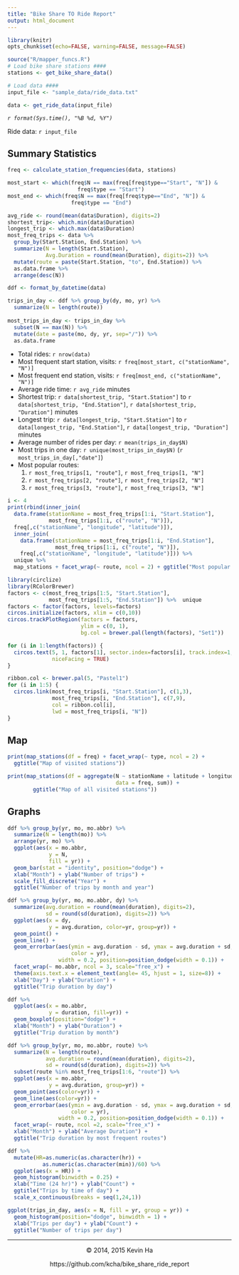 ```yaml
---
title: "Bike Share TO Ride Report"
output: html_document
---
```


```r
library(knitr)
opts_chunk$set(echo=FALSE, warning=FALSE, message=FALSE)

source("R/mapper_funcs.R")
# Load bike share stations ####
stations <- get_bike_share_data()

# Load data ####
input_file <- "sample_data/ride_data.txt"

data <- get_ride_data(input_file)
```

*`r format(Sys.time(), "%B %d, %Y")`*

Ride data: ``r input_file``

## Summary Statistics

```r
freq <- calculate_station_frequencies(data, stations)

most_start <- which(freq$N == max(freq[freq$type=="Start", "N"]) & 
                      freq$type == "Start")
most_end <- which(freq$N == max(freq[freq$type=="End", "N"]) & 
                    freq$type == "End")

avg_ride <- round(mean(data$Duration), digits=2)
shortest_trip<- which.min(data$Duration)
longest_trip <- which.max(data$Duration)
most_freq_trips <- data %>% 
  group_by(Start.Station, End.Station) %>% 
  summarize(N = length(Start.Station), 
            Avg.Duration = round(mean(Duration), digits=2)) %>% 
  mutate(route = paste(Start.Station, "to", End.Station)) %>%
  as.data.frame %>%
  arrange(desc(N))

ddf <- format_by_datetime(data)

trips_in_day <- ddf %>% group_by(dy, mo, yr) %>% 
  summarize(N = length(route))
  
most_trips_in_day <- trips_in_day %>%
  subset(N == max(N)) %>%
  mutate(date = paste(mo, dy, yr, sep="/")) %>% 
  as.data.frame
```

- Total rides: `r nrow(data)`
- Most frequent start station, visits: `r freq[most_start, c("stationName", "N")]`
- Most frequent end station, visits: `r freq[most_end, c("stationName", "N")]`
- Average ride time: `r avg_ride` minutes
- Shortest trip: `r data[shortest_trip, "Start.Station"]` to 
`r data[shortest_trip, "End.Station"]`, `r data[shortest_trip, "Duration"]` minutes
- Longest trip: `r data[longest_trip, "Start.Station"]` to 
`r data[longest_trip, "End.Station"]`, `r data[longest_trip, "Duration"]` minutes
- Average number of rides per day: `r mean(trips_in_day$N)`
- Most trips in one day: `r unique(most_trips_in_day$N)` (`r most_trips_in_day[,"date"]`)
- Most popular routes:
    1. `r most_freq_trips[1, "route"]`, `r most_freq_trips[1, "N"]`
    1. `r most_freq_trips[2, "route"]`, `r most_freq_trips[2, "N"]`
    1. `r most_freq_trips[3, "route"]`, `r most_freq_trips[3, "N"]`

```r
i <- 4
print(rbind(inner_join(
  data.frame(stationName = most_freq_trips[1:i, "Start.Station"],
             most_freq_trips[1:i, c("route", "N")]), 
  freq[,c("stationName", "longitude", "latitude")]),
  inner_join(
    data.frame(stationName = most_freq_trips[1:i, "End.Station"],
               most_freq_trips[1:i, c("route", "N")]), 
    freq[,c("stationName", "longitude", "latitude")])) %>%
  unique %>%
  map_stations + facet_wrap(~ route, ncol = 2) + ggtitle("Most popular routes"))
```



```r
library(circlize)
library(RColorBrewer)
factors <- c(most_freq_trips[1:5, "Start.Station"], 
             most_freq_trips[1:5, "End.Station"]) %>%  unique
factors <- factor(factors, levels=factors)
circos.initialize(factors, xlim = c(0,10))
circos.trackPlotRegion(factors = factors, 
                       ylim = c(0, 1), 
                       bg.col = brewer.pal(length(factors), "Set1"))

for (i in 1:length(factors)) {
  circos.text(5, 1, factors[1], sector.index=factors[i], track.index=1,
              niceFacing = TRUE)
}

ribbon.col <- brewer.pal(5, "Pastel1")
for (i in 1:5) {
  circos.link(most_freq_trips[i, "Start.Station"], c(1,3), 
              most_freq_trips[i, "End.Station"], c(7,9),
              col = ribbon.col[i],
              lwd = most_freq_trips[i, "N"])
}

```


## Map
```r
print(map_stations(df = freq) + facet_wrap(~ type, ncol = 2) +
  ggtitle("Map of visited stations"))
```

```r
print(map_stations(df = aggregate(N ~ stationName + latitude + longitude, 
                                  data = freq, sum)) + 
        ggtitle("Map of all visited stations"))
```

## Graphs
```r
ddf %>% group_by(yr, mo, mo.abbr) %>% 
  summarize(N = length(mo)) %>%
  arrange(yr, mo) %>%
  ggplot(aes(x = mo.abbr, 
             y = N, 
             fill = yr)) + 
  geom_bar(stat = "identity", position="dodge") +
  xlab("Month") + ylab("Number of trips") +
  scale_fill_discrete("Year") +
  ggtitle("Number of trips by month and year")
```

```r
ddf %>% group_by(yr, mo, mo.abbr, dy) %>%
  summarize(avg.duration = round(mean(duration), digits=2),
            sd = round(sd(duration), digits=2)) %>%
  ggplot(aes(x = dy,
             y = avg.duration, color=yr, group=yr)) +
  geom_point() +
  geom_line() +
  geom_errorbar(aes(ymin = avg.duration - sd, ymax = avg.duration + sd, 
                    color = yr), 
                width = 0.2, position=position_dodge(width = 0.1)) +
  facet_wrap(~ mo.abbr, ncol = 3, scale="free_x") +
  theme(axis.text.x = element_text(angle= 45, hjust = 1, size=8)) +
  xlab("Day") + ylab("Duration") +
  ggtitle("Trip duration by day")
```

```r
ddf %>%
  ggplot(aes(x = mo.abbr,
             y = duration, fill=yr)) +
  geom_boxplot(position="dodge") +
  xlab("Month") + ylab("Duration") +
  ggtitle("Trip duration by month")
```

```r
ddf %>% group_by(yr, mo, mo.abbr, route) %>%
  summarize(N = length(route),
            avg.duration = round(mean(duration), digits=2),
            sd = round(sd(duration), digits=2)) %>%
  subset(route %in% most_freq_trips[1:6, "route"]) %>%
  ggplot(aes(x = mo.abbr,
             y = avg.duration, group=yr)) +
  geom_point(aes(color=yr)) +
  geom_line(aes(color=yr)) +
  geom_errorbar(aes(ymin = avg.duration - sd, ymax = avg.duration + sd, 
                    color = yr), 
                width = 0.2, position=position_dodge(width = 0.1)) +
  facet_wrap(~ route, ncol =2, scale="free_x") +
  xlab("Month") + ylab("Average Duration") +
  ggtitle("Trip duration by most frequent routes")
```

```r
ddf %>% 
  mutate(HR=as.numeric(as.character(hr)) + 
           as.numeric(as.character(min))/60) %>%
  ggplot(aes(x = HR)) +
  geom_histogram(binwidth = 0.25) +
  xlab("Time (24 hr)") + ylab("Count") +
  ggtitle("Trips by time of day") +
  scale_x_continuous(breaks = seq(1,24,1))
```

```r
ggplot(trips_in_day, aes(x = N, fill = yr, group = yr)) +
  geom_histogram(position="dodge", binwidth = 1) +
  xlab("Trips per day") + ylab("Count") +
  ggtitle("Number of trips per day")
```

<center>
<hr>
&copy; 2014, 2015 Kevin Ha

https://github.com/kcha/bike_share_ride_report
</center>
